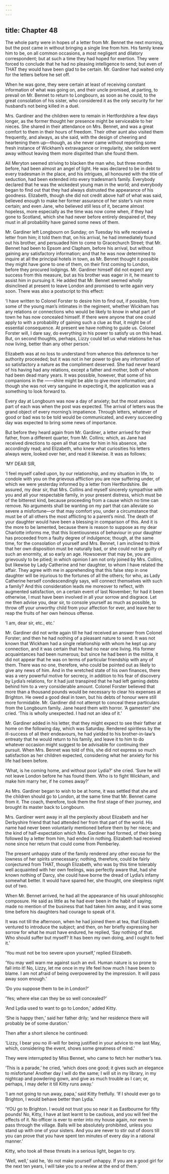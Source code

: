 ```yaml
---
---
---
```

title: Chapter 48
---

The whole party were in hopes of a letter from Mr. Bennet the next morning, but the post came in without bringing a single line from him. His family knew him to be, on all common occasions, a most negligent and dilatory correspondent; but at such a time they had hoped for exertion. They were forced to conclude that he had no pleasing intelligence to send; but even of THAT they would have been glad to be certain. Mr. Gardiner had waited only for the letters before he set off.

When he was gone, they were certain at least of receiving constant information of what was going on, and their uncle promised, at parting, to prevail on Mr. Bennet to return to Longbourn, as soon as he could, to the great consolation of his sister, who considered it as the only security for her husband’s not being killed in a duel.

Mrs. Gardiner and the children were to remain in Hertfordshire a few days longer, as the former thought her presence might be serviceable to her nieces. She shared in their attendance on Mrs. Bennet, and was a great comfort to them in their hours of freedom. Their other aunt also visited them frequently, and always, as she said, with the design of cheering and heartening them up—though, as she never came without reporting some fresh instance of Wickham’s extravagance or irregularity, she seldom went away without leaving them more dispirited than she found them.

All Meryton seemed striving to blacken the man who, but three months before, had been almost an angel of light. He was declared to be in debt to every tradesman in the place, and his intrigues, all honoured with the title of seduction, had been extended into every tradesman’s family. Everybody declared that he was the wickedest young man in the world; and everybody began to find out that they had always distrusted the appearance of his goodness. Elizabeth, though she did not credit above half of what was said, believed enough to make her former assurance of her sister’s ruin more certain; and even Jane, who believed still less of it, became almost hopeless, more especially as the time was now come when, if they had gone to Scotland, which she had never before entirely despaired of, they must in all probability have gained some news of them.

Mr. Gardiner left Longbourn on Sunday; on Tuesday his wife received a letter from him; it told them that, on his arrival, he had immediately found out his brother, and persuaded him to come to Gracechurch Street; that Mr. Bennet had been to Epsom and Clapham, before his arrival, but without gaining any satisfactory information; and that he was now determined to inquire at all the principal hotels in town, as Mr. Bennet thought it possible they might have gone to one of them, on their first coming to London, before they procured lodgings. Mr. Gardiner himself did not expect any success from this measure, but as his brother was eager in it, he meant to assist him in pursuing it. He added that Mr. Bennet seemed wholly disinclined at present to leave London and promised to write again very soon. There was also a postscript to this effect:

‘I have written to Colonel Forster to desire him to find out, if possible, from some of the young man’s intimates in the regiment, whether Wickham has any relations or connections who would be likely to know in what part of town he has now concealed himself. If there were anyone that one could apply to with a probability of gaining such a clue as that, it might be of essential consequence. At present we have nothing to guide us. Colonel Forster will, I dare say, do everything in his power to satisfy us on this head. But, on second thoughts, perhaps, Lizzy could tell us what relations he has now living, better than any other person.’

Elizabeth was at no loss to understand from whence this deference to her authority proceeded; but it was not in her power to give any information of so satisfactory a nature as the compliment deserved. She had never heard of his having had any relations, except a father and mother, both of whom had been dead many years. It was possible, however, that some of his companions in the ——shire might be able to give more information; and though she was not very sanguine in expecting it, the application was a something to look forward to.

Every day at Longbourn was now a day of anxiety; but the most anxious part of each was when the post was expected. The arrival of letters was the grand object of every morning’s impatience. Through letters, whatever of good or bad was to be told would be communicated, and every succeeding day was expected to bring some news of importance.

But before they heard again from Mr. Gardiner, a letter arrived for their father, from a different quarter, from Mr. Collins; which, as Jane had received directions to open all that came for him in his absence, she accordingly read; and Elizabeth, who knew what curiosities his letters always were, looked over her, and read it likewise. It was as follows:

‘MY DEAR SIR,



‘I feel myself called upon, by our relationship, and my situation in life, to condole with you on the grievous affliction you are now suffering under, of which we were yesterday informed by a letter from Hertfordshire. Be assured, my dear sir, that Mrs. Collins and myself sincerely sympathise with you and all your respectable family, in your present distress, which must be of the bitterest kind, because proceeding from a cause which no time can remove. No arguments shall be wanting on my part that can alleviate so severe a misfortune—or that may comfort you, under a circumstance that must be of all others the most afflicting to a parent’s mind. The death of your daughter would have been a blessing in comparison of this. And it is the more to be lamented, because there is reason to suppose as my dear Charlotte informs me, that this licentiousness of behaviour in your daughter has proceeded from a faulty degree of indulgence; though, at the same time, for the consolation of yourself and Mrs. Bennet, I am inclined to think that her own disposition must be naturally bad, or she could not be guilty of such an enormity, at so early an age. Howsoever that may be, you are grievously to be pitied; in which opinion I am not only joined by Mrs. Collins, but likewise by Lady Catherine and her daughter, to whom I have related the affair. They agree with me in apprehending that this false step in one daughter will be injurious to the fortunes of all the others; for who, as Lady Catherine herself condescendingly says, will connect themselves with such a family? And this consideration leads me moreover to reflect, with augmented satisfaction, on a certain event of last November; for had it been otherwise, I must have been involved in all your sorrow and disgrace. Let me then advise you, dear sir, to console yourself as much as possible, to throw off your unworthy child from your affection for ever, and leave her to reap the fruits of her own heinous offense.



‘I am, dear sir, etc., etc.’

Mr. Gardiner did not write again till he had received an answer from Colonel Forster; and then he had nothing of a pleasant nature to send. It was not known that Wickham had a single relationship with whom he kept up any connection, and it was certain that he had no near one living. His former acquaintances had been numerous; but since he had been in the militia, it did not appear that he was on terms of particular friendship with any of them. There was no one, therefore, who could be pointed out as likely to give any news of him. And in the wretched state of his own finances, there was a very powerful motive for secrecy, in addition to his fear of discovery by Lydia’s relations, for it had just transpired that he had left gaming debts behind him to a very considerable amount. Colonel Forster believed that more than a thousand pounds would be necessary to clear his expenses at Brighton. He owed a good deal in town, but his debts of honour were still more formidable. Mr. Gardiner did not attempt to conceal these particulars from the Longbourn family. Jane heard them with horror. ‘A gamester!’ she cried. ‘This is wholly unexpected. I had not an idea of it.’

Mr. Gardiner added in his letter, that they might expect to see their father at home on the following day, which was Saturday. Rendered spiritless by the ill-success of all their endeavours, he had yielded to his brother-in-law’s entreaty that he would return to his family, and leave it to him to do whatever occasion might suggest to be advisable for continuing their pursuit. When Mrs. Bennet was told of this, she did not express so much satisfaction as her children expected, considering what her anxiety for his life had been before.

‘What, is he coming home, and without poor Lydia?’ she cried. ‘Sure he will not leave London before he has found them. Who is to fight Wickham, and make him marry her, if he comes away?’

As Mrs. Gardiner began to wish to be at home, it was settled that she and the children should go to London, at the same time that Mr. Bennet came from it. The coach, therefore, took them the first stage of their journey, and brought its master back to Longbourn.

Mrs. Gardiner went away in all the perplexity about Elizabeth and her Derbyshire friend that had attended her from that part of the world. His name had never been voluntarily mentioned before them by her niece; and the kind of half-expectation which Mrs. Gardiner had formed, of their being followed by a letter from him, had ended in nothing. Elizabeth had received none since her return that could come from Pemberley.

The present unhappy state of the family rendered any other excuse for the lowness of her spirits unnecessary; nothing, therefore, could be fairly conjectured from THAT, though Elizabeth, who was by this time tolerably well acquainted with her own feelings, was perfectly aware that, had she known nothing of Darcy, she could have borne the dread of Lydia’s infamy somewhat better. It would have spared her, she thought, one sleepless night out of two.

When Mr. Bennet arrived, he had all the appearance of his usual philosophic composure. He said as little as he had ever been in the habit of saying; made no mention of the business that had taken him away, and it was some time before his daughters had courage to speak of it.

It was not till the afternoon, when he had joined them at tea, that Elizabeth ventured to introduce the subject; and then, on her briefly expressing her sorrow for what he must have endured, he replied, ‘Say nothing of that. Who should suffer but myself? It has been my own doing, and I ought to feel it.’

‘You must not be too severe upon yourself,’ replied Elizabeth.

‘You may well warn me against such an evil. Human nature is so prone to fall into it! No, Lizzy, let me once in my life feel how much I have been to blame. I am not afraid of being overpowered by the impression. It will pass away soon enough.’

‘Do you suppose them to be in London?’

‘Yes; where else can they be so well concealed?’

‘And Lydia used to want to go to London,’ added Kitty.

‘She is happy then,’ said her father drily; ‘and her residence there will probably be of some duration.’

Then after a short silence he continued:

‘Lizzy, I bear you no ill-will for being justified in your advice to me last May, which, considering the event, shows some greatness of mind.’

They were interrupted by Miss Bennet, who came to fetch her mother’s tea.

‘This is a parade,’ he cried, ‘which does one good; it gives such an elegance to misfortune! Another day I will do the same; I will sit in my library, in my nightcap and powdering gown, and give as much trouble as I can; or, perhaps, I may defer it till Kitty runs away.’

‘I am not going to run away, papa,’ said Kitty fretfully. ‘If I should ever go to Brighton, I would behave better than Lydia.’

‘YOU go to Brighton. I would not trust you so near it as Eastbourne for fifty pounds! No, Kitty, I have at last learnt to be cautious, and you will feel the effects of it. No officer is ever to enter into my house again, nor even to pass through the village. Balls will be absolutely prohibited, unless you stand up with one of your sisters. And you are never to stir out of doors till you can prove that you have spent ten minutes of every day in a rational manner.’

Kitty, who took all these threats in a serious light, began to cry.

‘Well, well,’ said he, ‘do not make yourself unhappy. If you are a good girl for the next ten years, I will take you to a review at the end of them.’